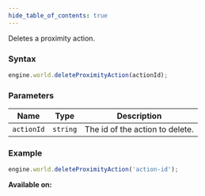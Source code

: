 ```yaml
---
hide_table_of_contents: true
---
```



Deletes a proximity action.

### Syntax

```js
engine.world.deleteProximityAction(actionId);
```

### Parameters

| Name       | Type     | Description                     |
| ---------- | -------- | ------------------------------- |
| `actionId` | `string` | The id of the action to delete. |

### Example

```js
engine.world.deleteProximityAction('action-id');
```

**Available on:** <ClientTag />
